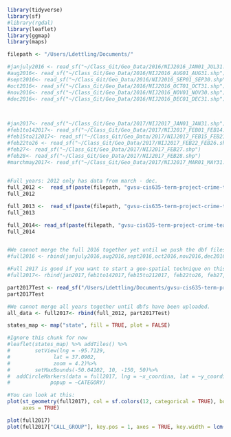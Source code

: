 ```r
library(tidyverse)
library(sf)
#library(rgdal)
library(leaflet)
library(ggmap)
library(maps)

filepath <- "/Users/Ldettling/Documents/"

#janjuly2016 <- read_sf("~/Class_Git/Geo_Data/2016/NIJ2016_JAN01_JUL31.shp")
#aug2016<- read_sf("~/Class_Git/Geo_Data/2016/NIJ2016_AUG01_AUG31.shp")
#sept2016<- read_sf("~/Class_Git/Geo_Data/2016/NIJ2016_SEP01_SEP30.shp")
#oct2016<- read_sf("~/Class_Git/Geo_Data/2016/NIJ2016_OCT01_OCT31.shp")
#nov2016<- read_sf("~/Class_Git/Geo_Data/2016/NIJ2016_NOV01_NOV30.shp")
#dec2016<- read_sf("~/Class_Git/Geo_Data/2016/NIJ2016_DEC01_DEC31.shp")
 


#jan2017<- read_sf("~/Class_Git/Geo_Data/2017/NIJ2017_JAN01_JAN31.shp")
#feb1to142017<- read_sf("~/Class_Git/Geo_Data/2017/NIJ2017_FEB01_FEB14.shp")
#feb15to212017<- read_sf("~/Class_Git/Geo_Data/2017/NIJ2017_FEB15_FEB21.shp")
#feb22to26 <- read_sf("~/Class_Git/Geo_Data/2017/NIJ2017_FEB22_FEB26.shp")
#feb27<- read_sf("~/Class_Git/Geo_Data/2017/NIJ2017_FEB27.shp")
#feb28<- read_sf("~/Class_Git/Geo_Data/2017/NIJ2017_FEB28.shp")
#marchmay2017<- read_sf("~/Class_Git/Geo_Data/2017/NIJ2017_MAR01_MAY31.shp")
 

#Full years: 2012 only has data from march - dec. 
full_2012 <-  read_sf(paste(filepath, "gvsu-cis635-term-project-crime-team-lauryn-jess-l/Geo_Data/2012/NIJ2012_MAR01_DEC31.shp", sep = ""))
full_2012

full_2013 <-  read_sf(paste(filepath, "gvsu-cis635-term-project-crime-team-lauryn-jess-l/Geo_Data/2013/NIJ2013_JAN01_DEC31.shp", sep = ""))
full_2013

full_2014<- read_sf(paste(filepath, "gvsu-cis635-term-project-crime-team-lauryn-jess-l/Geo_Data/2014/NIJ2014_JAN01_DEC31.shp", sep = ""))
full_2014


#We cannot merge the full 2016 together yet until we push the dbf files. 
#full2016 <- rbind(janjuly2016,aug2016,sept2016,oct2016,nov2016,dec2016)

#Full 2017 is good if you want to start a geo-spatial technique on this! 
#full2017<- rbind(jan2017,feb1to142017,feb15to212017, feb22to26, feb27, feb28, marchmay2017)

part2017Test <- read_sf("/Users/Ldettling/Documents/gvsu-cis635-term-project-crime-team-lauryn-jess-l/Geo_Data/2017/NIJ2017_FEB01_FEB14.shp")
part2017Test

#We cannot merge all years together until dbfs have been uploaded. 
all_data <- full2017<- rbind(full_2012, part2017Test)

states_map <- map("state", fill = TRUE, plot = FALSE)

#Ignore this chunk for now
#leaflet(states_map) %>% addTiles() %>%
#        setView(lng = -95.7129, 
#              lat = 37.0902, 
#              zoom = 4.2)%>%
#        setMaxBounds(-50.04102, 10, -150, 50)%>%
#  addCircleMarkers(data = full2017, lng = ~x_coordina, lat = ~y_coordina, 
#             popup = ~CATEGORY)

#You can look at this:
plot(st_geometry(full2017), col = sf.colors(12, categorical = TRUE), border = 'grey', 
     axes = TRUE)

plot(full2017)
plot(full2017["CALL_GROUP"], key.pos = 1, axes = TRUE, key.width = lcm(1.3), key.length = 1.0)


```
